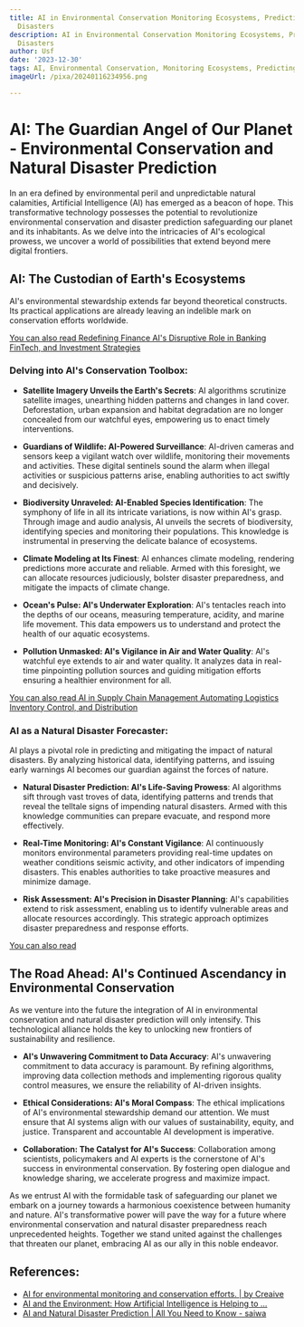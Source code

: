 ```yaml
---
title: AI in Environmental Conservation Monitoring Ecosystems, Predicting Natural
  Disasters
description: AI in Environmental Conservation Monitoring Ecosystems, Predicting Natural
  Disasters
author: Usf
date: '2023-12-30'
tags: AI, Environmental Conservation, Monitoring Ecosystems, Predicting Natural Disasters
imageUrl: /pixa/20240116234956.png

---
```

#  AI: The Guardian Angel of Our Planet  -  Environmental Conservation  and Natural Disaster Prediction

In an era defined by environmental peril  and unpredictable  natural calamities, Artificial Intelligence  (AI) has emerged as a beacon of hope. This transformative technology possesses the potential to revolutionize environmental conservation and disaster prediction safeguarding our planet and its  inhabitants. As we delve into the intricacies of AI's  ecological prowess, we  uncover  a world of possibilities that extend beyond mere  digital frontiers.

## AI: The Custodian of Earth's Ecosystems

AI's environmental stewardship extends far beyond theoretical constructs. Its practical applications are already leaving an indelible mark  on conservation efforts worldwide.

[You can also  read Redefining Finance AI's Disruptive Role in  Banking FinTech, and Investment Strategies](Redefining%20Finance%20AI%27s%20Disruptive%20Role%20in%20Banking%2C%20FinTech%2C%20and%20Investment%20Strategies)


### Delving into AI's Conservation Toolbox:

- **Satellite Imagery Unveils the Earth's Secrets**: AI algorithms scrutinize satellite images, unearthing hidden patterns and changes in land  cover. Deforestation, urban expansion and habitat degradation are no longer concealed from our watchful eyes, empowering us to enact timely  interventions.

- **Guardians of Wildlife: AI-Powered Surveillance**: AI-driven  cameras and sensors keep a vigilant  watch over wildlife, monitoring their movements  and activities. These digital sentinels sound the alarm when illegal activities or suspicious patterns arise, enabling authorities to act swiftly and decisively.

- **Biodiversity Unraveled: AI-Enabled Species Identification**: The symphony of  life in  all its intricate variations, is now within AI's grasp.  Through  image and  audio  analysis, AI unveils the  secrets of biodiversity, identifying species and  monitoring their populations. This knowledge is instrumental in preserving the delicate balance of ecosystems.

- **Climate Modeling at Its Finest**: AI  enhances climate modeling, rendering predictions more accurate and reliable. Armed with this foresight, we  can allocate resources judiciously, bolster  disaster preparedness, and mitigate the impacts of climate change.

- **Ocean's Pulse: AI's Underwater Exploration**:  AI's tentacles reach into the depths of our  oceans, measuring temperature,  acidity, and marine life movement. This data empowers us to understand and protect the health of our aquatic ecosystems.

- **Pollution Unmasked: AI's Vigilance in Air and  Water Quality**: AI's watchful  eye  extends to air and water quality. It  analyzes data in real-time pinpointing  pollution sources and guiding mitigation efforts ensuring a healthier environment for all.

[You  can also read  AI in Supply Chain Management Automating Logistics Inventory Control, and Distribution](AI%20in%20Supply%20Chain%20Management%20Automating%20Logistics%2C%20Inventory%20Control%2C%20and%20Distribution)


### AI as a  Natural Disaster Forecaster:

AI plays a pivotal role in predicting and mitigating  the impact of natural disasters. By analyzing historical data, identifying patterns, and issuing early warnings AI becomes our guardian against the forces of nature.

- **Natural Disaster Prediction: AI's Life-Saving Prowess**: AI algorithms  sift through vast troves  of data, identifying  patterns and trends that reveal  the telltale signs of impending natural disasters. Armed with this knowledge communities can prepare evacuate, and respond more effectively.

- **Real-Time  Monitoring: AI's Constant Vigilance**: AI continuously monitors environmental parameters providing real-time updates on  weather conditions seismic activity, and  other indicators of impending disasters.  This enables authorities to take proactive measures and minimize damage.

- **Risk Assessment: AI's Precision in Disaster Planning**: AI's capabilities extend to risk assessment,  enabling us to identify vulnerable areas  and  allocate resources accordingly. This strategic approach optimizes disaster preparedness and response efforts.

[You can also read ]()


## The Road Ahead: AI's Continued Ascendancy in  Environmental Conservation

As we venture into the future  the integration of AI in environmental conservation and natural disaster prediction will only intensify. This technological alliance holds  the key to unlocking new frontiers of sustainability and resilience.

- **AI's Unwavering Commitment to Data Accuracy**: AI's unwavering commitment to data accuracy is paramount.  By refining algorithms, improving data collection methods and  implementing rigorous quality control measures, we ensure the reliability of AI-driven insights.

- **Ethical Considerations: AI's Moral  Compass**:  The ethical implications of AI's environmental stewardship demand our attention. We must ensure that AI systems align with our values of sustainability, equity, and  justice. Transparent and accountable  AI development is imperative.

- **Collaboration: The  Catalyst for AI's  Success**: Collaboration among scientists, policymakers and AI experts is the cornerstone of AI's success in environmental conservation. By fostering open dialogue and knowledge  sharing, we accelerate progress and maximize impact.

As we entrust AI with the formidable task of safeguarding our planet we embark on a journey towards a harmonious coexistence between humanity and nature. AI's transformative power will pave the way for a future where environmental conservation and  natural disaster  preparedness reach unprecedented heights.  Together we stand united against the challenges  that  threaten our planet, embracing AI as our ally in this noble  endeavor.

## References:
- [AI for environmental monitoring and conservation efforts. | by Creaive](https://medium.com/@creaive/ai-for-environmental-monitoring-and-conservation-efforts-a7b406f44383)
- [AI and the Environment: How Artificial Intelligence is Helping to ...](https://www.linkedin.com/pulse/ai-environment-how-artificial-intelligence-helping-save-planet)
- [AI and Natural Disaster Prediction | All You Need to Know - saiwa](https://saiwa.ai/blog/ai-and-natural-disaster-prediction/)
